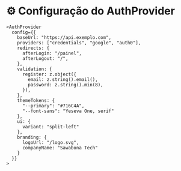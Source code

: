 # ⚙️ Configuração do AuthProvider

```tsx
<AuthProvider
  config={{
    baseUrl: "https://api.exemplo.com",
    providers: ["credentials", "google", "auth0"],
    redirects: {
      afterLogin: "/painel",
      afterLogout: "/",
    },
    validation: {
      register: z.object({
        email: z.string().email(),
        password: z.string().min(8),
      }),
    },
    themeTokens: {
      "--primary": "#716C4A",
      "--font-sans": "Yeseva One, serif"
    },
    ui: {
      variant: "split-left"
    },
    branding: {
      logoUrl: "/logo.svg",
      companyName: "Sawabona Tech"
    }
  }}
>
```